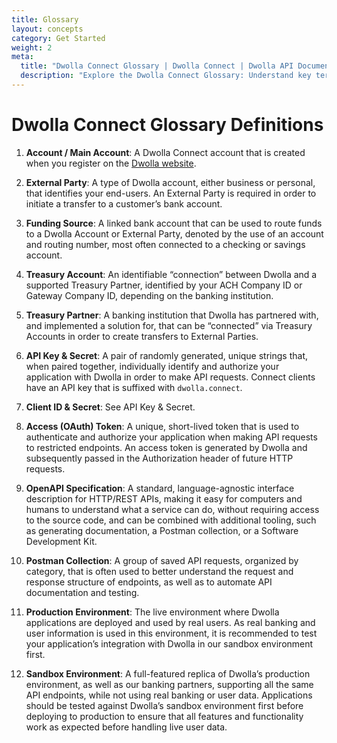 ```yaml
---
title: Glossary
layout: concepts
category: Get Started
weight: 2
meta:
  title: "Dwolla Connect Glossary | Dwolla Connect | Dwolla API Documentation"
  description: "Explore the Dwolla Connect Glossary: Understand key terms like API Key, Treasury Account, External Party and more for seamless integration with Dwolla's powerful payment solutions. Learn the language of secure transactions."
---
```


# Dwolla Connect Glossary Definitions

1. **Account / Main Account**: A Dwolla Connect account that is created when you register on the [Dwolla website](https://developers.dwolla.com/api-reference/connect/accounts).

2. **External Party**: A type of Dwolla account, either business or personal, that identifies your end-users. An External Party is required in order to initiate a transfer to a customer’s bank account.

3. **Funding Source**: A linked bank account that can be used to route funds to a Dwolla Account or External Party, denoted by the use of an account and routing number, most often connected to a checking or savings account.

4. **Treasury Account**: An identifiable “connection” between Dwolla and a supported Treasury Partner, identified by your ACH Company ID or Gateway Company ID, depending on the banking institution.

5. **Treasury Partner**: A banking institution that Dwolla has partnered with, and implemented a solution for, that can be “connected” via Treasury Accounts in order to create transfers to External Parties.

6. **API Key & Secret**: A pair of randomly generated, unique strings that, when paired together, individually identify and authorize your application with Dwolla in order to make API requests. Connect clients have an API key that is suffixed with `dwolla.connect`.

7. **Client ID & Secret**: See API Key & Secret.

8. **Access (OAuth) Token**: A unique, short-lived token that is used to authenticate and authorize your application when making API requests to restricted endpoints. An access token is generated by Dwolla and subsequently passed in the Authorization header of future HTTP requests.

9. **OpenAPI Specification**: A standard, language-agnostic interface description for HTTP/REST APIs, making it easy for computers and humans to understand what a service can do, without requiring access to the source code, and can be combined with additional tooling, such as generating documentation, a Postman collection, or a Software Development Kit.

10. **Postman Collection**: A group of saved API requests, organized by category, that is often used to better understand the request and response structure of endpoints, as well as to automate API documentation and testing.

11. **Production Environment**: The live environment where Dwolla applications are deployed and used by real users. As real banking and user information is used in this environment, it is recommended to test your application’s integration with Dwolla in our sandbox environment first.

12. **Sandbox Environment**: A full-featured replica of Dwolla’s production environment, as well as our banking partners, supporting all the same API endpoints, while not using real banking or user data. Applications should be tested against Dwolla’s sandbox environment first before deploying to production to ensure that all features and functionality work as expected before handling live user data.
